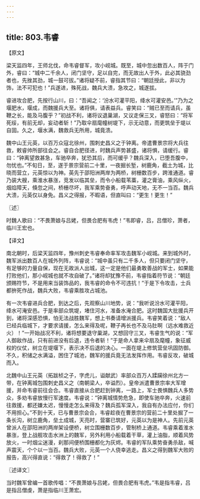 ```yaml
---
---
---
```

title: 803.韦睿
---



【原文】

梁天监四年，王师北伐，命韦睿督军，攻小岘城。既至，城中忽出数百人，阵于门外，睿曰：“城中二千余人，闭门坚守，足以自完，而无故出人于外，此必其骁劲者也，先挫其劲，城一鼓可拔。”诸将疑不前，睿指其节曰：“朝廷授此，非以为饰，法不可犯也！”兵遂进，殊死战，魏兵大溃，急攻之，城遂拔。

睿进攻合肥，先按行山川，曰：“吾闻之：‘汾水可灌平阳，绛水可灌安邑。’”乃为之堰肥水，堰成，而魏援兵大至。诸将俱，请表益兵。睿笑曰：“贼已至而请兵，虽鞭之长，能及马腹乎？”初战不利，诸将议退巢湖，又议走保三叉，睿怒曰：“将军死绥，有前无却，妄动者斩！”乃取伞扇麾幢树堤下，示无动意，而更筑垒于堤以自固。久之，堰水满，魏救兵无所用，城竟溃。

魏中山王元英，以百万众寇北徐州，围刺史昌义之于钟离。帝遣曹景宗将大兵往救，敕睿帅所部往会之。睿自合肥径进，时魏兵声势甚盛，诸将惧，请缓行。睿曰：“钟离望救甚急，车驰卒奔，犹恐其后，而可缓乎？魏兵深入，已堕吾腹中，勿忧也。”不旬日，至，遂于景宗营前二十里，一夜掘长堑，树鹿角，截土为城，比晓而营立，元英惊以为神。英先于邵阳洲两岸为两桥，树栅数百步，跨淮通道。睿乃装大艘，乘淮水暴涨，竞发以临其垒，而令小船载苇藁，灌之膏油，乘风纵火，烟焰障天，倏忽之间，桥栅尽坏，我军乘势奋勇，呼声动天地，无不一当百。魏兵大溃，元英仅以身免。昌义之得报，不暇语，但直叫曰：“更生！更生！”

〖述〗

时魏人歌曰：“不畏萧娘与吕姥，但畏合肥有韦虎！”韦即睿，吕，吕僧珍，萧者，临川王宏也。

【译文】

南北朝时，后梁天监四年，豫州刺史韦睿奉命率军攻击魏军小岘城。来到城外时，魏军派出数百人在城外列阵，韦睿说：“城中虽只有二千多人，但只要闭门坚守，有足够的力量自保，现在无故派人出城，这一定是他们最勇敢善战的军士，如果能打败他们，那小岘城也就不攻自破了。”诸将却犹豫不前，韦睿指着符节说：“朝廷颁赐符节，不是用来当装饰品的，我韦睿的命令不可违抗！”于是下令攻击，士兵都拚死作战，魏兵大败，韦睿乘胜攻占城池。

有一次韦睿进兵合肥，到达之后，先观察山川地势，说：“我听说汾水可灌平阳，绛水可淹安邑。于是率部众筑堤，堵住河水，准备水淹合肥。这时魏国大批援兵开到，诸将深感恐惧，怕无法战胜魏军，想上书奏请增派援兵。韦睿笑着说：“敌人已经兵临城下，才要求请援，怎么来得及呢，鞭子再长也不及马肚啊（远水难救近火）！”一开始战况不利，诸将想要退守巢湖，又想回守三叉，韦睿生气的说：“军人御敌作战，只有前进没有后退，违令者斩！”于是命人拿来伞扇及麾幢，象征威权的仪仗，树立在堤堰下，表示决不后退的决心。一面在堤上修筑营垒巩固防御。不久，积储之水满溢，困住了城池，魏军的援兵竟无法发挥作用。韦睿反攻，破城而入。

北魏中山王元英（拓跋桢之子，字虎儿，谥献武）率部众百万人蹂躏徐州北方一带，在钟离城包围刺史昌义之（南朝梁人，卒谥烈）。皇帝派遣曹景宗率大军增援，并命韦睿前往会合。韦睿直接从合肥赶到钟离，一路上，军士畏惧魏兵人多势众，多劝韦睿放慢行军速度。韦睿说：“钟离城情势危急，即使车驰卒奔，火速前往救援，都还嫌太迟，慢慢走怎么来得及？魏兵孤军深入，我自有办法应付，你们不用担心。”不到十天，已与曹景宗会合，韦睿趁夜在曹景宗的营前二十里处掘了一条长沟，树立鹿角，垒土成城，天亮时，营寨已筑好，元英以为是神人。先前元英曾派人在邵阳洲的两岸架设便桥，树立围栅数百步，管制桥上通道。韦睿乘着淮水暴涨，登上战舰攻击水洲上的魏军，另外利用小船载着干草，灌上油脂，顺着风势放火，一时烟尘迷漫，刹那间便桥围栅都化为灰烬。韦睿的军队乘势奋勇杀敌，喊声震天，个个以一当百。魏兵大败，元英一个人侥幸逃走。昌义之得到魏军大败的报告，高兴得直说：“得救了！得救了！”

〖述译文〗

当时魏军曾编一首歌传唱：“不畏萧娘与吕姥，但畏合肥有韦虎。”韦是指韦睿，吕是指吕僧虔，萧是指临川王萧宏。
